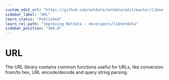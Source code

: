 ```yaml
---
custom_edit_url: "https://github.com/netdata/netdata/edit/master/libnetdata/url/README.md"
sidebar_label: "URL"
learn_status: "Published"
learn_rel_path: "Improving Netdata - developers/libnetdata"
sidebar_position: "368.0"
---
```



# URL

The URL library contains common functions useful for URLs, like conversion from/to hex, 
URL encode/decode and query string parsing. 

